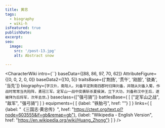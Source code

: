 ```yaml
---
title: 黄忠
tags:
  - biography
  - wiki-h
isFeatured: true
publishDate:
excerpt:
seo:
  image:
    src: '/post-13.jpg'
    alt: Abstract snow

---
```



<CharacterWiki
  intro={``}
  baseData={[88, 86, 97, 70, 62]}
  AttributeFigure={[0, 0, 2, 0, 0]}
  baseData2={[10, 5]}
  traitsBase={['荆扬', '贯午', '刚胆', '骁勇', '当先']}
  biography={`字汉升，南阳人。刘备平定荆南四郡时归降刘备，并随从刘备入蜀，作战时常常当先陷阵，勇冠三军。定军山一战中突袭斩杀夏侯渊，立下大功，刘备称汉中王后，遂被拜为后将军，次年去世。`}
  baseclass={["强弓骑"]}
  battlesBase={
    [
      ["定军山之战", "敌军", "强弓骑"]
    ]
  }
  equipments={
    [
      {label: "铁胎弓", href: ""}
    ]
  }
  links={
    [
      {label: "《三国志·黄忠传》", href: "https://ctext.org/text.pl?node=603555&if=gb&remap=gb"},
      {label: "Wikipedia - English Version", href: "https://en.wikipedia.org/wiki/Huang_Zhong"}
    ]
  }
/>
